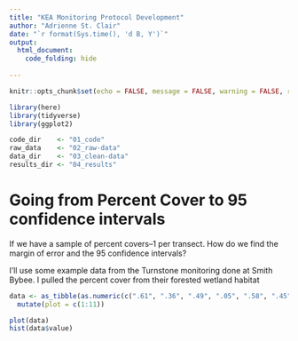 ---
title: "KEA Monitoring Protocol Development"
author: "Adrienne St. Clair"
date: "`r format(Sys.time(), 'd B, Y')`"
output: 
  html_document:
    code_folding: hide
       
---



```{r setup, include=FALSE}

knitr::opts_chunk$set(echo = FALSE, message = FALSE, warning = FALSE, results = "hide") 

library(here)
library(tidyverse)
library(ggplot2)

```

```{r directories}
code_dir    <- "01_code"
raw_data    <- "02_raw-data"
data_dir    <- "03_clean-data"
results_dir <- "04_results"
```



# Going from Percent Cover to 95 confidence intervals  

If we have a sample of percent covers--1 per transect. How do we find the margin of error and the 95 confidence intervals?  

I'll use some example data from the Turnstone monitoring done at Smith Bybee. I pulled the percent cover from their forested wetland habitat
```{r}
data <- as_tibble(as.numeric(c(".61", ".36", ".49", ".05", ".58", ".45", ".60", ".68", ".60", ".20", ".32"))) %>% 
  mutate(plot = c(1:11))

plot(data)
hist(data$value)

```

